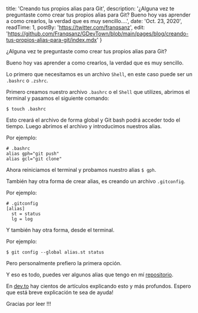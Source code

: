 
  title: 'Creando tus propios alias para Git',
  description: '¿Alguna vez te preguntaste como crear tus propios alias para Git? Bueno hoy vas aprender a como crearlos, la verdad que es muy sencillo....',
  date: 'Oct. 23, 2020',
  readTime: 1,
  postBy: 'https://twitter.com/franqsanz',
  edit: 'https://github.com/Franqsanz/GDevTown/blob/main/pages/blog/creando-tus-propios-alias-para-git/index.mdx'
}


¿Alguna vez te preguntaste como crear tus propios alias para Git?

Bueno hoy vas aprender a como crearlos, la verdad que es muy sencillo.

Lo primero que necesitamos es un archivo `Shell`, en este caso puede ser un `.bashrc` o `.zshrc`.

Primero creamos nuestro archivo `.bashrc` o el `Shell` que utilizes, abrimos el terminal y pasamos el siguiente comando:

```SH
$ touch .bashrc
```
Esto creará el archivo de forma global y Git bash podrá acceder todo el tiempo.
Luego abrimos el archivo y introducimos nuestros alias.

Por ejemplo:

```SH
# .bashrc
alias gph="git push"
alias gcl="git clone"
```
Ahora reiniciamos el terminal y probamos nuestro alias `$ gph`.

También hay otra forma de crear alias, es creando un archivo `.gitconfig`.

Por ejemplo:

```SH
# .gitconfig
[alias]
  st = status
  lg = log
```

Y también hay otra forma, desde el terminal.

Por ejemplo:

```SH
$ git config --global alias.st status
```

Pero personalmente prefiero la primera opción.

Y eso es todo, puedes ver algunos alias que tengo en mí [repositorio](https://github.com/Franqsanz/git-aliases).

En [dev.to](https://dev.to/) hay cientos de artículos explicando esto y más profundos.
Espero que está breve explicación te sea de ayuda!

Gracias por leer !!!